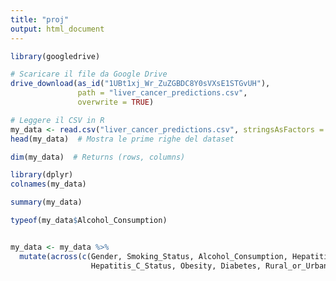 ```yaml
---
title: "proj"
output: html_document
---
```


```r

library(googledrive)

# Scaricare il file da Google Drive
drive_download(as_id("1UBt1xj_Wr_ZuZGBDC8Y0sVXsE1STGvUH"), 
               path = "liver_cancer_predictions.csv", 
               overwrite = TRUE)

# Leggere il CSV in R
my_data <- read.csv("liver_cancer_predictions.csv", stringsAsFactors = FALSE)
head(my_data)  # Mostra le prime righe del dataset

dim(my_data)  # Returns (rows, columns)

```
```r
library(dplyr)
colnames(my_data)

summary(my_data)

typeof(my_data$Alcohol_Consumption)


my_data <- my_data %>%
  mutate(across(c(Gender, Smoking_Status, Alcohol_Consumption, Hepatitis_B_Status, 
                  Hepatitis_C_Status, Obesity, Diabetes, Rural_or_Urban, Seafood_Consumption, Herbal_Medicine_Use, Healthcare_Access, Screening_Availability, Treatment_Availability, Liver_Transplant_Access, Ethnicity, Preventive_Care, Prediction), factor))

```
